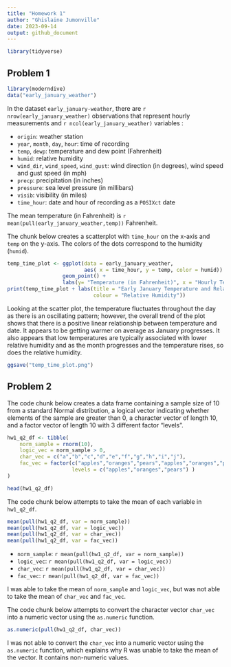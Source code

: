 ```yaml
---
title: "Homework 1"
author: "Ghislaine Jumonville"
date: 2023-09-14
output: github_document
---
```


```r
library(tidyverse)
```

## Problem 1

```r
library(moderndive)
data("early_january_weather")
```

In the dataset `early_january-weather`, there are `r nrow(early_january_weather)` observations that represent hourly measurements and `r ncol(early_january_weather)` variables : 

* `origin`: weather station
* `year`, `month`, `day`, `hour`: time of recording 
* `temp`, `dewp`: temperature and dew point (Fahrenheit)
* `humid`: relative humidity
* `wind_dir`, `wind_speed`, `wind_gust`: wind direction (in degrees), wind speed and gust speed (in mph)
* `precp`: precipitation (in inches)
* `pressure`: sea level pressure (in millibars)
* `visib`: visibility (in miles)
* `time_hour`: date and hour of recording as a `POSIXct` date

The mean temperature (in Fahrenheit) is `r mean(pull(early_january_weather,temp))` Fahrenheit.

The chunk below creates a scatterplot with `time_hour` on the x-axis and `temp` on the y-axis. The colors of the dots correspond to the humidity (`humid`).
```r
temp_time_plot <- ggplot(data = early_january_weather, 
                         aes( x = time_hour, y = temp, color = humid)) + 
                  geom_point() +
                  labs(y= "Temperature (in Fahrenheit)", x = "Hourly Temperature and Date")
print(temp_time_plot + labs(title = "Early January Temperature and Relative Humidity",
                            colour = "Relative Humidity"))
```

Looking at the scatter plot, the temperature fluctuates throughout the day as there is an oscillating pattern; however, the overall trend of the plot shows that there is a positive linear relationship between temperature and date. It appears to be getting warmer on average as January progresses. It also appears that low temperatures are typically associated with lower relative humidity and as the month progresses and the temperature rises, so does the relative humidity.

```r
ggsave("temp_time_plot.png")
```


## Problem 2

The code chunk below creates a data frame containing a sample size of 10 from a standard Normal distribution, a logical vector indicating whether elements of the sample are greater than 0, a character vector of length 10, and a factor vector of length 10 with 3 different factor "levels".

```r
hw1_q2_df <- tibble(
    norm_sample = rnorm(10),
    logic_vec = norm_sample > 0,
    char_vec = c("a","b","c","d","e","f","g","h","i","j"),
    fac_vec = factor(c("apples","oranges","pears","apples","oranges","pears","apples","oranges","pears","apples"),
                     levels = c("apples","oranges","pears") )
)

head(hw1_q2_df)
```

The code chunk below attempts to take the mean of each variable in `hw1_q2_df`.

```r
mean(pull(hw1_q2_df, var = norm_sample))
mean(pull(hw1_q2_df, var = logic_vec))
mean(pull(hw1_q2_df, var = char_vec))
mean(pull(hw1_q2_df, var = fac_vec))
```

* `norm_sample`: `r mean(pull(hw1_q2_df, var = norm_sample))`
* `logic_vec`: `r mean(pull(hw1_q2_df, var = logic_vec))`
* `char_vec`: `r mean(pull(hw1_q2_df, var = char_vec))`
* `fac_vec`: `r mean(pull(hw1_q2_df, var = fac_vec))`

I was able to take the mean of `norm_sample` and `logic_vec`, but was not able to take the mean of `char_vec` and `fac_vec`.

The code chunk below attempts to convert the character vector `char_vec` into a numeric vector using the `as.numeric` function.

```r
as.numeric(pull(hw1_q2_df, char_vec))
```

I was not able to convert the `char_vec` into a numeric vector using the `as.numeric` function, which explains why R was unable to take the mean of the vector. It contains non-numeric values.
